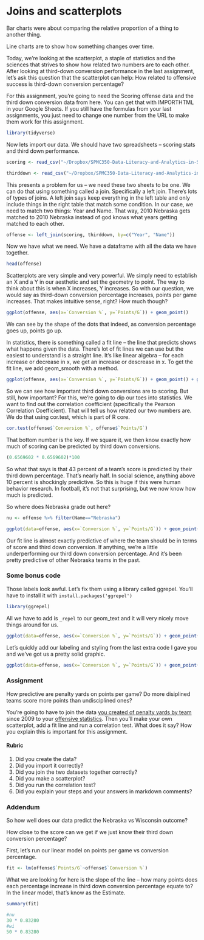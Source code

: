 # Joins and scatterplots

Bar charts were about comparing the relative proportion of a thing to another thing.

Line charts are to show how something changes over time.

Today, we're looking at the scatterplot, a staple of statistics and the sciences that strives to show how related two numbers are to each other. After looking at third-down conversion performance in the last assignment, let's ask this question that the scatterplot can help: How related to offensive success is third-down conversion percentage? 

For this assignment, you're going to need the Scoring offense data and the third down conversion data from here. You can get that with IMPORTHTML in your Google Sheets. If you still have the formulas from your last assignments, you just need to change one number from the URL to make them work for this assignment. 

```r
library(tidyverse)
```

Now lets import our data. We should have two spreadsheets -- scoring stats and third down performance. 

```r
scoring <- read_csv("~/Dropbox/SPMC350-Data-Literacy-and-Analytics-in-Sports/Data/ScoringOffense.csv")

thirddown <- read_csv("~/Dropbox/SPMC350-Data-Literacy-and-Analytics-in-Sports/Data/ThirdDownConversions.csv")
```

This presents a problem for us -- we need these two sheets to be one. We can do that using something called a join. Specifically a left join. There's lots of types of joins. A left join says keep everything in the left table and only include things in the right table that match some condition. In our case, we need to match two things: Year and Name. That way, 2010 Nebraska gets matched to 2010 Nebraska instead of god knows what years getting matched to each other. 

```r
offense <- left_join(scoring, thirddown, by=c("Year", "Name"))
```

Now we have what we need. We have a dataframe with all the data we have together. 

```r
head(offense)
```

Scatterplots are very simple and very powerful. We simply need to establish an X and a Y in our aesthetic and set the geometry to point. The way to think about this is when X increases, Y increases. So with our question, we would say as third-down conversion percentage increases, points per game increases. That makes intuitive sense, right? How much though? 

```r
ggplot(offense, aes(x=`Conversion %`, y=`Points/G`)) + geom_point() 
```

We can see by the shape of the dots that indeed, as conversion percentage goes up, points go up. 

In statistics, there is something called a fit line -- the line that predicts shows what happens given the data. There's lot of fit lines we can use but the easiest to understand is a straight line. It's like linear algebra -- for each increase or decrease in x, we get an increase or descrease in x. To get the fit line, we add geom_smooth with a method.

```r
ggplot(offense, aes(x=`Conversion %`, y=`Points/G`)) + geom_point() + geom_smooth(method=lm, se=FALSE)
```

So we can see how important third down conversions are to scoring. But still, how important? For this, we're going to dip our toes into statistics. We want to find out the correlation coefficient (specifically the Pearson Correlation Coefficient). That will tell us how related our two numbers are. We do that using cor.test, which is part of R core.

```r
cor.test(offense$`Conversion %`, offense$`Points/G`)
```
That bottom number is the key. If we square it, we then know exactly how much of scoring can be predicted by third down conversions.

```r
(0.6569602 * 0.6569602)*100
```

So what that says is that 43 percent of a team's score is predicted by their third down percentage. That's nearly half. In social science, anything above 10 percent is shockingly predictive. So this is huge if this were human behavior research. In football, it's not that surprising, but we now know how much is predicted. 

So where does Nebraska grade out here? 

```r
nu <- offense %>% filter(Name=="Nebraska")
```

```r
ggplot(data=offense, aes(x=`Conversion %`, y=`Points/G`)) + geom_point(color="grey") + geom_smooth(method=lm, se=FALSE) + geom_point(data=nu, aes(x=`Conversion %`, y=`Points/G`), color="red") + geom_text(data=nu, aes(x=`Conversion %`, y=`Points/G`, label=Year)) 
```

Our fit line is almost exactly predictive of where the team should be in terms of score and third down conversion. If anything, we're a little underperforming our third down conversion percentage. And it's been pretty predictive of other Nebraska teams in the past. 

### Some bonus code

Those labels look awful. Let's fix them using a library called ggrepel. You'll have to install it with `install.packages('ggrepel')`

```r
library(ggrepel)
```

All we have to add is `_repel` to our geom_text and it will very nicely move things around for us. 
```r
ggplot(data=offense, aes(x=`Conversion %`, y=`Points/G`)) + geom_point(color="grey") + geom_smooth(method=lm, se=FALSE) + geom_point(data=nu, aes(x=`Conversion %`, y=`Points/G`), color="red") + geom_text_repel(data=nu, aes(x=`Conversion %`, y=`Points/G`, label=Year)) 
```
Let's quickly add our labeling and styling from the last extra code I gave you and we've got us a pretty solid graphic. 

```r
ggplot(data=offense, aes(x=`Conversion %`, y=`Points/G`)) + geom_point(color="grey") + geom_smooth(method=lm, se=FALSE) + geom_point(data=nu, aes(x=`Conversion %`, y=`Points/G`), color="red") + geom_text_repel(data=nu, aes(x=`Conversion %`, y=`Points/G`, label=Year)) + labs(x="Third-down conversion rate", y="Points per game", title="Nebraska's woes on third down predict scoreboard", subtitle="The better a team is on third down, the more points they score. The Huskers are 118th in the FBS.", caption="Source: NCAA | By Matt Waite") + theme_minimal() + theme(plot.title = element_text(size = 16, face = "bold"), axis.title = element_text(size = 8), plot.subtitle = element_text(size=10), panel.grid.minor = element_blank()) 
```

### Assignment

How predictive are penalty yards on points per game? Do more disiplined teams score more points than undisciplined ones?

You're going to have to join the data [you created of penalty yards by team](http://www.cfbstats.com/2018/leader/national/team/offense/split01/category09/sort01.html) since 2009 to your [offensive statistics](http://www.cfbstats.com/2018/leader/national/team/offense/split01/category09/sort01.html). Then you'll make your own scatterplot, add a fit line and run a correlation test. What does it say? How you explain this is important for this assignment. 

#### Rubric

1. Did you create the data? 
2. Did you import it correctly?
3. Did you join the two datasets together correctly?
4. Did you make a scatterplot?
5. Did you run the correlation test?
6. Did you explain your steps and your answers in markdown comments?

### Addendum

So how well does our data predict the Nebraska vs Wisconsin outcome? 

How close to the score can we get if we just know their third down conversion percentage? 

First, let's run our linear model on points per game vs conversion percentage. 

```r
fit <- lm(offense$`Points/G`~offense$`Conversion %`)
```

What we are looking for here is the slope of the line -- how many points does each percentage increase in third down conversion percentage equate to? In the linear model, that's know as the Estimate. 

```r
summary(fit)
```

```r
#nu 
30 * 0.83280
#wi
50 * 0.83280
```

